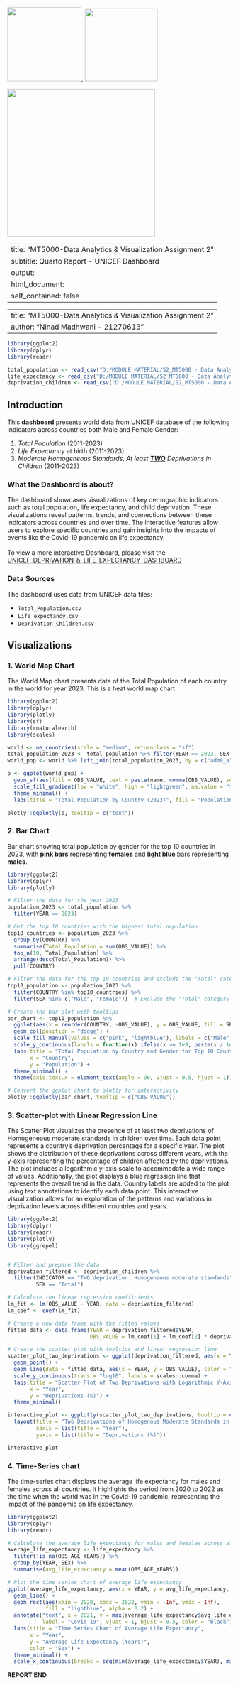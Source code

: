 ![](images/dcu.jpeg){width="167"}, ![](images/unicef.png){width="164"}

![](images/child%20deprivation.jpg){width="333"}

---
title: "MT5000-Data Analytics & Visualization Assignment 2"
subtitle: Quarto Report - UNICEF Dashboard
output: 
  html_document:
    self_contained: false
---

---
title: "MT5000-Data Analytics & Visualization Assignment 2"
author: "Ninad Madhwani - 21270613"
---

```{r setup, include=FALSE}
library(ggplot2)
library(dplyr)
library(readr)

total_population <- read_csv("D:/MODULE MATERIAL/S2_MT5000 - Data Analytics and Visualization/2nd Assignment - RStudio/Draft 2/Total_Population.csv")
life_expectancy <- read_csv("D:/MODULE MATERIAL/S2_MT5000 - Data Analytics and Visualization/2nd Assignment - RStudio/Draft 2/Life_expectancy.csv")
deprivation_children <- read_csv("D:/MODULE MATERIAL/S2_MT5000 - Data Analytics and Visualization/2nd Assignment - RStudio/Draft 2/Deprivation_Children.csv")
```

## Introduction

This **dashboard** presents world data from UNICEF database of the following indicators across countries both Male and Female Gender:

1.  *Total Population* (2011-2023)
2.  *Life Expectancy* at birth (2011-2023)
3.  *Moderate Homogeneous Standards, At least [**TWO**]{.underline} Deprivations in Children* (2011-2023)

### What the Dashboard is about?

The dashboard showcases visualizations of key demographic indicators such as total population, life expectancy, and child deprivation. These visualizations reveal patterns, trends, and connections between these indicators across countries and over time. The interactive features allow users to explore specific countries and gain insights into the impacts of events like the Covid-19 pandemic on life expectancy.\
\
To view a more interactive Dashboard, please visit the [UNICEF_DEPRIVATION\_&\_LIFE_EXPECTANCY_DASHBOARD](https://public.tableau.com/app/profile/ninad.madhwani/viz/UNICEF_DEPRIVATION__LIFE_EXPECTANCY_DASHBOARD/Dashboard1 "by Ninad M")

### Data Sources

The dashboard uses data from UNICEF data files:

-   `Total_Population.csv`
-   `Life_expectancy.csv`
-   `Deprivation_Children.csv`

## Visualizations

### 1. World Map Chart

The World Map chart presents data of the Total Population of each country in the world for year 2023, This is a heat world map chart.

```{r world_map, echo=FALSE, message=FALSE, warning=FALSE}
library(ggplot2)
library(dplyr)
library(plotly)
library(sf)
library(rnaturalearth)
library(scales)

world <- ne_countries(scale = "medium", returnclass = "sf")
total_population_2023 <- total_population %>% filter(YEAR == 2023, SEX == "Total")
world_pop <- world %>% left_join(total_population_2023, by = c("adm0_a3" = "CODE"))

p <- ggplot(world_pop) +
  geom_sf(aes(fill = OBS_VALUE, text = paste(name, comma(OBS_VALUE), sep = ": ")), color = "black") +
  scale_fill_gradient(low = "white", high = "lightgreen", na.value = "transparent", labels = comma) +
  theme_minimal() +
  labs(title = "Total Population by Country (2023)", fill = "Population")

plotly::ggplotly(p, tooltip = c("text"))
```

### 2. Bar Chart

Bar chart showing total population by gender for the top 10 countries in 2023, with **pink bars** representing **females** and **light blue** bars representing **males**.

```{r bar_chart, echo=FALSE, message=FALSE, warning=FALSE}
library(ggplot2)
library(dplyr)
library(plotly)

# Filter the data for the year 2023
population_2023 <- total_population %>%
  filter(YEAR == 2023)

# Get the top 10 countries with the highest total population
top10_countries <- population_2023 %>%
  group_by(COUNTRY) %>%
  summarise(Total_Population = sum(OBS_VALUE)) %>%
  top_n(10, Total_Population) %>%
  arrange(desc(Total_Population)) %>%
  pull(COUNTRY)

# Filter the data for the top 10 countries and exclude the "Total" category
top10_population <- population_2023 %>%
  filter(COUNTRY %in% top10_countries) %>%
  filter(SEX %in% c("Male", "Female"))  # Exclude the "Total" category if present

# Create the bar plot with tooltips
bar_chart <- top10_population %>%
  ggplot(aes(x = reorder(COUNTRY, -OBS_VALUE), y = OBS_VALUE, fill = SEX)) +
  geom_col(position = "dodge") +
  scale_fill_manual(values = c("pink", "lightblue"), labels = c("Male", "Female")) +
  scale_y_continuous(labels = function(x) ifelse(x >= 1e9, paste(x / 1e9, "B"), paste(x / 1e6, "M"))) +
  labs(title = "Total Population by Country and Gender for Top 10 Countries (2023)",
       x = "Country",
       y = "Population") +
  theme_minimal() +
  theme(axis.text.x = element_text(angle = 90, vjust = 0.5, hjust = 1))

# Convert the ggplot chart to plotly for interactivity
plotly::ggplotly(bar_chart, tooltip = c("OBS_VALUE"))
```

### 3. Scatter-plot with Linear Regression Line

The Scatter Plot visualizes the presence of at least two deprivations of Homogeneous moderate standards in children over time. Each data point represents a country's deprivation percentage for a specific year. The plot shows the distribution of these deprivations across different years, with the y-axis representing the percentage of children affected by the deprivations. The plot includes a logarithmic y-axis scale to accommodate a wide range of values. Additionally, the plot displays a blue regression line that represents the overall trend in the data. Country labels are added to the plot using text annotations to identify each data point. This interactive visualization allows for an exploration of the patterns and variations in deprivation levels across different countries and years.

```{r scatter_plot, echo=FALSE, message=FALSE, warning=FALSE}
library(ggplot2)
library(dplyr)
library(readr)
library(plotly)
library(ggrepel)


# Filter and prepare the data
deprivation_filtered <- deprivation_children %>%
  filter(INDICATOR == "TWO deprivation. Homogeneous moderate standards",
         SEX == "Total")

# Calculate the linear regression coefficients
lm_fit <- lm(OBS_VALUE ~ YEAR, data = deprivation_filtered)
lm_coef <- coef(lm_fit)

# Create a new data frame with the fitted values
fitted_data <- data.frame(YEAR = deprivation_filtered$YEAR,
                          OBS_VALUE = lm_coef[1] + lm_coef[2] * deprivation_filtered$YEAR)

# Create the scatter plot with tooltips and linear regression line
scatter_plot_two_deprivations <- ggplot(deprivation_filtered, aes(x = YEAR, y = OBS_VALUE)) +
  geom_point() +
  geom_line(data = fitted_data, aes(x = YEAR, y = OBS_VALUE), color = "blue") +
  scale_y_continuous(trans = "log10", labels = scales::comma) +
  labs(title = "Scatter Plot of Two Deprivations with Logarithmic Y-Axis",
       x = "Year",
       y = "Deprivations (%)") +
  theme_minimal()

interactive_plot <- ggplotly(scatter_plot_two_deprivations, tooltip = c("OBS_VALUE")) %>%
  layout(title = "Two Deprivations of Homogenous Moderate Standards in children",
         xaxis = list(title = "Year"),
         yaxis = list(title = "Deprivations (%)"))

interactive_plot
```

### 4. Time-Series chart

The time-series chart displays the average life expectancy for males and females across all countries. It highlights the period from 2020 to 2022 as the time when the world was in the Covid-19 pandemic, representing the impact of the pandemic on life expectancy.

```{r time_Series_Chart, echo=FALSE, message=FALSE, warning=FALSE}
library(ggplot2)
library(dplyr)
library(readr)

# Calculate the average life expectancy for males and females across all countries
average_life_expectancy <- life_expectancy %>%
  filter(!is.na(OBS_AGE_YEARS)) %>%
  group_by(YEAR, SEX) %>%
  summarise(avg_life_expectancy = mean(OBS_AGE_YEARS))

# Plot the time series chart of average life expectancy
ggplot(average_life_expectancy, aes(x = YEAR, y = avg_life_expectancy, color = SEX)) +
  geom_line() +
  geom_rect(aes(xmin = 2020, xmax = 2022, ymin = -Inf, ymax = Inf),
            fill = "lightblue", alpha = 0.2) +
  annotate("text", x = 2021, y = max(average_life_expectancy$avg_life_expectancy), 
           label = "Covid-19", vjust = 1, hjust = 0.5, color = "black") +
  labs(title = "Time Series Chart of Average Life Expectancy",
       x = "Year",
       y = "Average Life Expectancy (Years)",
       color = "Sex") +
  theme_minimal() +
  scale_x_continuous(breaks = seq(min(average_life_expectancy$YEAR), max(average_life_expectancy$YEAR), by = 1))
```

**REPORT END**
